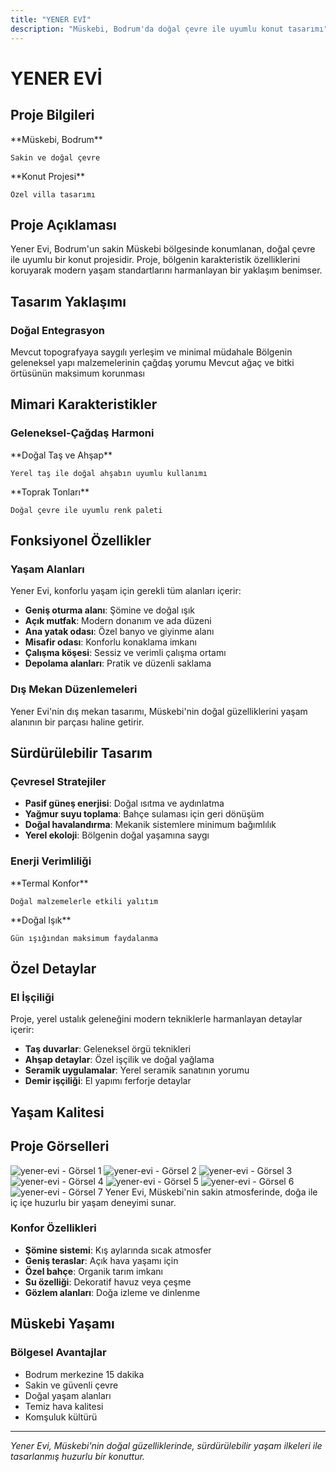 ```yaml
---
title: "YENER EVİ"
description: "Müskebi, Bodrum'da doğal çevre ile uyumlu konut tasarımı"
---
```


# YENER EVİ

## Proje Bilgileri

<CardGroup cols={2}>
  <Card title="Konum" icon="location-dot">
    **Müskebi, Bodrum**
    
    Sakin ve doğal çevre
  </Card>
  
  <Card title="Tip" icon="home">
    **Konut Projesi**
    
    Özel villa tasarımı
  </Card>
</CardGroup>

## Proje Açıklaması

Yener Evi, Bodrum'un sakin Müskebi bölgesinde konumlanan, doğal çevre ile uyumlu bir konut projesidir. Proje, bölgenin karakteristik özelliklerini koruyarak modern yaşam standartlarını harmanlayan bir yaklaşım benimser.

## Tasarım Yaklaşımı

### Doğal Entegrasyon

<Steps>
  <Step title="Arazi Uyumu">
    Mevcut topografyaya saygılı yerleşim ve minimal müdahale
  </Step>
  
  <Step title="Yerel Malzemeler">
    Bölgenin geleneksel yapı malzemelerinin çağdaş yorumu
  </Step>
  
  <Step title="Peyzaj Korunması">
    Mevcut ağaç ve bitki örtüsünün maksimum korunması
  </Step>
</Steps>

## Mimari Karakteristikler

### Geleneksel-Çağdaş Harmoni

<CardGroup cols={2}>
  <Card title="Malzeme Paleti" icon="palette">
    **Doğal Taş ve Ahşap**
    
    Yerel taş ile doğal ahşabın uyumlu kullanımı
  </Card>
  
  <Card title="Renk Seçimi" icon="eye">
    **Toprak Tonları**
    
    Doğal çevre ile uyumlu renk paleti
  </Card>
</CardGroup>

## Fonksiyonel Özellikler

### Yaşam Alanları

Yener Evi, konforlu yaşam için gerekli tüm alanları içerir:

- **Geniş oturma alanı**: Şömine ve doğal ışık
- **Açık mutfak**: Modern donanım ve ada düzeni
- **Ana yatak odası**: Özel banyo ve giyinme alanı
- **Misafir odası**: Konforlu konaklama imkanı
- **Çalışma köşesi**: Sessiz ve verimli çalışma ortamı
- **Depolama alanları**: Pratik ve düzenli saklama

### Dış Mekan Düzenlemeleri

<Note>
Yener Evi'nin dış mekan tasarımı, Müskebi'nin doğal güzelliklerini yaşam alanının bir parçası haline getirir.
</Note>

## Sürdürülebilir Tasarım

### Çevresel Stratejiler

- **Pasif güneş enerjisi**: Doğal ısıtma ve aydınlatma
- **Yağmur suyu toplama**: Bahçe sulaması için geri dönüşüm
- **Doğal havalandırma**: Mekanik sistemlere minimum bağımlılık
- **Yerel ekoloji**: Bölgenin doğal yaşamına saygı

### Enerji Verimliliği

<CardGroup cols={2}>
  <Card title="Yalıtım" icon="shield">
    **Termal Konfor**
    
    Doğal malzemelerle etkili yalıtım
  </Card>
  
  <Card title="Aydınlatma" icon="sun">
    **Doğal Işık**
    
    Gün ışığından maksimum faydalanma
  </Card>
</CardGroup>

## Özel Detaylar

### El İşçiliği

Proje, yerel ustalık geleneğini modern tekniklerle harmanlayan detaylar içerir:

- **Taş duvarlar**: Geleneksel örgü teknikleri
- **Ahşap detaylar**: Özel işçilik ve doğal yağlama
- **Seramik uygulamalar**: Yerel seramik sanatının yorumu
- **Demir işçiliği**: El yapımı ferforje detaylar

## Yaşam Kalitesi


## Proje Görselleri

<CardGroup cols={2}>
  <Card>
    <img
      src="https://res.cloudinary.com/dcc07g3za/image/upload/v1758147061/yener-evi-2.jpg"
      alt="yener-evi - Görsel 1"
      className="w-full h-auto rounded-lg shadow-lg"
      loading="lazy"
    />
  </Card>
  <Card>
    <img
      src="https://res.cloudinary.com/dcc07g3za/image/upload/v1758148259/yener-evi-7.jpg"
      alt="yener-evi - Görsel 2"
      className="w-full h-auto rounded-lg shadow-lg"
      loading="lazy"
    />
  </Card>
  <Card>
    <img
      src="https://res.cloudinary.com/dcc07g3za/image/upload/v1758147062/yener-evi-3.jpg"
      alt="yener-evi - Görsel 3"
      className="w-full h-auto rounded-lg shadow-lg"
      loading="lazy"
    />
  </Card>
  <Card>
    <img
      src="https://res.cloudinary.com/dcc07g3za/image/upload/v1758148262/yener-evi-6.jpg"
      alt="yener-evi - Görsel 4"
      className="w-full h-auto rounded-lg shadow-lg"
      loading="lazy"
    />
  </Card>
  <Card>
    <img
      src="https://res.cloudinary.com/dcc07g3za/image/upload/v1758147064/yener-evi-4.jpg"
      alt="yener-evi - Görsel 5"
      className="w-full h-auto rounded-lg shadow-lg"
      loading="lazy"
    />
  </Card>
  <Card>
    <img
      src="https://res.cloudinary.com/dcc07g3za/image/upload/v1758148265/yener-evi-5.jpg"
      alt="yener-evi - Görsel 6"
      className="w-full h-auto rounded-lg shadow-lg"
      loading="lazy"
    />
  </Card>
  <Card>
    <img
      src="https://res.cloudinary.com/dcc07g3za/image/upload/v1758148266/yener-evi-8.jpg"
      alt="yener-evi - Görsel 7"
      className="w-full h-auto rounded-lg shadow-lg"
      loading="lazy"
    />
  </Card>
</CardGroup>

<Tip>
Yener Evi, Müskebi'nin sakin atmosferinde, doğa ile iç içe huzurlu bir yaşam deneyimi sunar.
</Tip>

### Konfor Özellikleri

- **Şömine sistemi**: Kış aylarında sıcak atmosfer
- **Geniş teraslar**: Açık hava yaşamı için
- **Özel bahçe**: Organik tarım imkanı
- **Su özelliği**: Dekoratif havuz veya çeşme
- **Gözlem alanları**: Doğa izleme ve dinlenme

## Müskebi Yaşamı

### Bölgesel Avantajlar

- Bodrum merkezine 15 dakika
- Sakin ve güvenli çevre
- Doğal yaşam alanları
- Temiz hava kalitesi
- Komşuluk kültürü

---

*Yener Evi, Müskebi'nin doğal güzelliklerinde, sürdürülebilir yaşam ilkeleri ile tasarlanmış huzurlu bir konuttur.*

